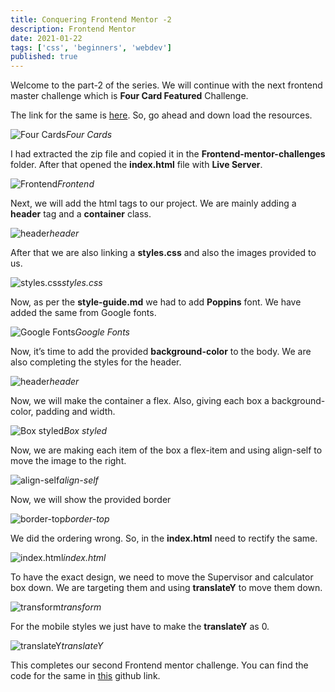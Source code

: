 ```yaml
---
title: Conquering Frontend Mentor -2
description: Frontend Mentor
date: 2021-01-22
tags: ['css', 'beginners', 'webdev']
published: true
---
```


Welcome to the part-2 of the series. We will continue with the next frontend master challenge which is **Four Card Featured** Challenge.

The link for the same is [here](https://www.frontendmentor.io/challenges/four-card-feature-section-weK1eFYK). So, go ahead and down load the resources.

![Four Cards](https://ik.imagekit.io/thewebdev/Frontend-Mentor/2/1_CukEpyN--.png)*Four Cards*

I had extracted the zip file and copied it in the **Frontend-mentor-challenges** folder. After that opened the **index.html** file with **Live Server**.

![Frontend](https://ik.imagekit.io/thewebdev/Frontend-Mentor/2/2_TLPaKo7Wml.png)*Frontend*

Next, we will add the html tags to our project. We are mainly adding a **header** tag and a **container** class.

![header](https://ik.imagekit.io/thewebdev/Frontend-Mentor/2/3_VfBX2MKcF.png)*header*

After that we are also linking a **styles.css** and also the images provided to us.

![styles.css](https://ik.imagekit.io/thewebdev/Frontend-Mentor/2/4_wMK_c5WiYu.png)*styles.css*

Now, as per the **style-guide.md** we had to add **Poppins** font. We have added the same from Google fonts.

![Google Fonts](https://ik.imagekit.io/thewebdev/Frontend-Mentor/2/5_nWWKsIqhOv.png)*Google Fonts*

Now, it’s time to add the provided **background-color** to the body. We are also completing the styles for the header.

![header](https://ik.imagekit.io/thewebdev/Frontend-Mentor/2/6_xuHBeIY743.png)*header*

Now, we will make the container a flex. Also, giving each box a background-color, padding and width.

![Box styled](https://ik.imagekit.io/thewebdev/Frontend-Mentor/2/7_qxDIYzR_N.png)*Box styled*

Now, we are making each item of the box a flex-item and using align-self to move the image to the right.

![align-self](https://ik.imagekit.io/thewebdev/Frontend-Mentor/2/8_0bIp8DrPUX.png)*align-self*

Now, we will show the provided border

![border-top](https://ik.imagekit.io/thewebdev/Frontend-Mentor/2/9_VVPQljjWko.png)*border-top*

We did the ordering wrong. So, in the **index.html** need to rectify the same.

![index.html](https://ik.imagekit.io/thewebdev/Frontend-Mentor/2/10_f6zffp-0qF.png)*index.html*

To have the exact design, we need to move the Supervisor and calculator box down. We are targeting them and using **translateY** to move them down.

![transform](https://ik.imagekit.io/thewebdev/Frontend-Mentor/2/11_z2pDPuE_6_.png)*transform*

For the mobile styles we just have to make the **translateY** as 0.

![translateY](https://ik.imagekit.io/thewebdev/Frontend-Mentor/2/12_eYO39Qg1VI.png)*translateY*

This completes our second Frontend mentor challenge. You can find the code for the same in [this](https://github.com/nabendu82/Frontend-Mentor-Challenges) github link.

